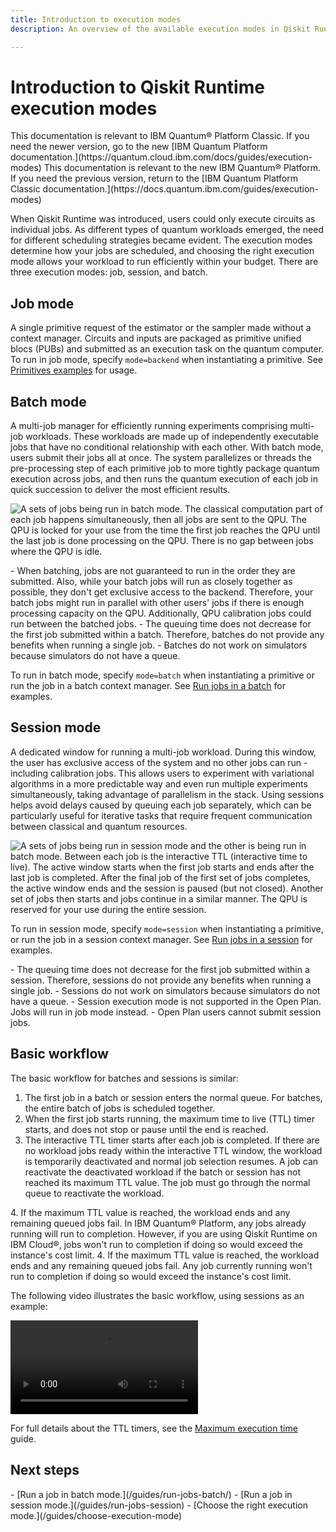 ```yaml
---
title: Introduction to execution modes
description: An overview of the available execution modes in Qiskit Runtime; sessions, batch, and single jobs.

---
```

# Introduction to Qiskit Runtime execution modes

<LegacyContent>
<Admonition type="note">
This documentation is relevant to IBM Quantum&reg; Platform Classic. If you need the newer version, go to the new [IBM Quantum Platform documentation.](https://quantum.cloud.ibm.com/docs/guides/execution-modes)
</Admonition>
</LegacyContent>
<CloudContent>
<Admonition type="note">
This documentation is relevant to the new IBM Quantum&reg; Platform. If you need the previous version, return to the [IBM Quantum Platform Classic documentation.](https://docs.quantum.ibm.com/guides/execution-modes)
</Admonition>
</CloudContent>

When Qiskit Runtime was introduced, users could only execute circuits as individual jobs. As different types of quantum workloads emerged, the need for different scheduling strategies became evident. The execution modes determine how your jobs are scheduled, and choosing the right execution mode allows your workload to run efficiently within your budget. There are three execution modes: job, session, and batch.

## Job mode

A single primitive request of the estimator or the sampler made without a context manager. Circuits and inputs are packaged as primitive unified blocs (PUBs) and submitted as an execution task on the quantum computer. To run in job mode, specify `mode=backend` when instantiating a primitive. See [Primitives examples](/guides/primitives-examples) for usage.

<span id="batch-mode"></span>
## Batch mode

A multi-job manager for efficiently running experiments comprising multi-job workloads. These workloads are made up of independently executable jobs that have no conditional relationship with each other. With batch mode, users submit their jobs all at once. The system parallelizes or threads the pre-processing step of each primitive job to more tightly package quantum execution across jobs, and then runs the quantum execution of each job in quick succession to deliver the most efficient results.


![A sets of jobs being run in batch mode.  The classical computation part of each job happens simultaneously, then all jobs are sent to the QPU.  The QPU is locked for your use from the time the first job reaches the QPU until the last job is done processing on the QPU.  There is no gap between jobs where the QPU is idle.](/images/guides/execution-modes/batch.svg 'How a batch works')

<Admonition type="note" title="Notes">
    - When batching, jobs are not guaranteed to run in the order they are submitted. Also, while your batch jobs will run as closely together as possible, they don't get exclusive access to the backend. Therefore, your batch jobs might run in parallel with other users' jobs if there is enough processing capacity on the QPU. Additionally, QPU calibration jobs could run between the batched jobs.
    - The queuing time does not decrease for the first job submitted within a batch. Therefore, batches do not provide any benefits when running a single job.
    - Batches do not work on simulators because simulators do not have a queue.
</Admonition>

To run in batch mode, specify `mode=batch` when instantiating a primitive or run the job in a batch context manager. See [Run jobs in a batch](/guides/run-jobs-batch) for examples.

<span id="session-mode"></span>
## Session mode

A dedicated window for running a multi-job workload.  During this window, the user has exclusive access of the system and no other jobs can run - including calibration jobs. This allows users to experiment with variational algorithms in a more predictable way and even run multiple experiments simultaneously, taking advantage of parallelism in the stack. Using sessions helps avoid delays caused by queuing each job separately, which can be particularly useful for iterative tasks that require frequent communication between classical and quantum resources.

![A sets of jobs being run in session mode and the other is being run in batch mode.  Between each job is the interactive TTL (interactive time to live).  The active window starts when the first job starts and ends after the last job is completed. After the final job of the first set of jobs completes, the active window ends and the session is paused (but not closed).  Another set of jobs then starts and jobs continue in a similar manner. The QPU is reserved for your use during the entire session.](/images/guides/execution-modes/session.svg 'How a session works')


To run in session mode, specify `mode=session` when instantiating a primitive, or run the job in a session context manager. See [Run jobs in a session](/guides/run-jobs-session) for examples.

<Admonition type="note" title="Notes">
- The queuing time does not decrease for the first job submitted within a session. Therefore, sessions do not provide any benefits when running a single job.
- Sessions do not work on simulators because simulators do not have a queue.
<LegacyContent>
- Session execution mode is not supported in the Open Plan. Jobs will run in job mode instead.
</LegacyContent>
<CloudContent>
- Open Plan users cannot submit session jobs.
</CloudContent>
</Admonition>

## Basic workflow

The basic workflow for batches and sessions is similar:

1. The first job in a batch or session enters the normal queue. For batches, the entire batch of jobs is scheduled together.
2. When the first job starts running, the maximum time to live (TTL) timer starts, and does not stop or pause until the end is reached.
3. The interactive TTL timer starts after each job is completed.  If there are no workload jobs ready within the interactive TTL window, the workload is temporarily deactivated and normal job selection resumes. A job can reactivate the deactivated workload if the batch or session has not reached its maximum TTL value.
   <Admonition type="note">
   The job must go through the normal queue to reactivate the workload.
   </Admonition>
<LegacyContent>
4. If the maximum TTL value is reached, the workload ends and any remaining queued jobs fail. In IBM Quantum&reg; Platform, any jobs already running will run to completion.  However, if you are using Qiskit Runtime on IBM Cloud&reg;, jobs won't run to completion if doing so would exceed the instance's cost limit.
</LegacyContent>
<CloudContent>
4. If the maximum TTL value is reached, the workload ends and any remaining queued jobs fail. Any job currently running won't run to completion if doing so would exceed the instance's cost limit.
</CloudContent>

The following video illustrates the basic workflow, using sessions as an example:

<video title="A user starts a session job and becomes the priority user.  They submit jobs to the QPU while other users wait. After the prioritized user's session finishes, the next person's jobs can begin processing." className="max-w-auto h-auto" controls>
  <source src="/videos/guides/sessions/demo.mp4" type="video/mp4"></source>
</video>

For full details about the TTL timers, see the [Maximum execution time](/guides/max-execution-time) guide.

## Next steps

<Admonition type="tip" title="Recommendations">
    - [Run a job in batch mode.](/guides/run-jobs-batch/)
    - [Run a job in session mode.](/guides/run-jobs-session)
    - [Choose the right execution mode.](/guides/choose-execution-mode)
</Admonition>